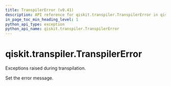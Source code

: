 ```yaml
---
title: TranspilerError (v0.41)
description: API reference for qiskit.transpiler.TranspilerError in qiskit v0.41
in_page_toc_min_heading_level: 1
python_api_type: exception
python_api_name: qiskit.transpiler.TranspilerError
---
```


<span id="qiskit-transpiler-transpilererror" />

# qiskit.transpiler.TranspilerError

<Class id="qiskit.transpiler.TranspilerError" isDedicatedPage={true} github="https://github.com/qiskit/qiskit/tree/stable/0.23/qiskit/transpiler/exceptions.py" signature="TranspilerError(*message)" modifiers="exception">
  Exceptions raised during transpilation.

  Set the error message.
</Class>

